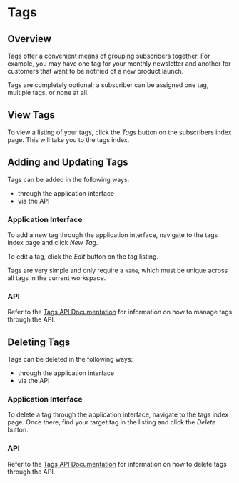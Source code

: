 # Tags

## Overview

Tags offer a convenient means of grouping subscribers together. For example, you may have one tag for your monthly newsletter and another for customers that want to be notified of a new product launch.

Tags are completely optional; a subscriber can be assigned one tag, multiple tags, or none at all.

## View Tags

To view a listing of your tags, click the _Tags_ button on the subscribers index page. This will take you to the tags index.

## Adding and Updating Tags

Tags can be added in the following ways:

- through the application interface
- via the API

### Application Interface

To add a new tag through the application interface, navigate to the tags index page and click _New Tag_.

To edit a tag, click the _Edit_ button on the tag listing.

Tags are very simple and only require a `Name`, which must be unique across all tags in the current workspace.

### API

Refer to the [Tags API Documentation](/api/tags) for information on how to manage tags through the API.

## Deleting Tags

Tags can be deleted in the following ways:

- through the application interface
- via the API

### Application Interface

To delete a tag through the application interface, navigate to the tags index page. Once there, find your target tag in the listing and click the _Delete_ button.

### API

Refer to the [Tags API Documentation](/api/tags) for information on how to delete tags through the API.